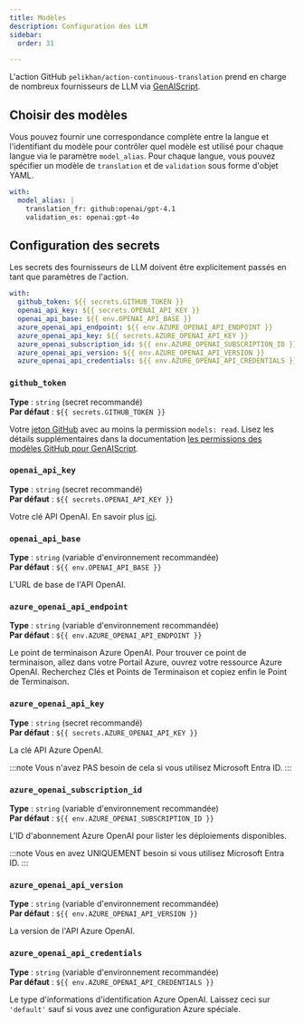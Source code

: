 ```yaml
---
title: Modèles
description: Configuration des LLM
sidebar:
  order: 31

---
```


L'action GitHub `pelikhan/action-continuous-translation` prend en charge de nombreux fournisseurs de LLM via [GenAIScript](https://microsoft.github.io/genaiscript/configuration/).

## Choisir des modèles

Vous pouvez fournir une correspondance complète entre la langue et l'identifiant du modèle pour contrôler quel modèle est utilisé pour chaque langue via le paramètre `model_alias`. Pour chaque langue, vous pouvez spécifier un modèle de `translation` et de `validation` sous forme d'objet YAML.

```yaml
with:
  model_alias: |
    translation_fr: github:openai/gpt-4.1
    validation_es: openai:gpt-4o
```

## Configuration des secrets

Les secrets des fournisseurs de LLM doivent être explicitement passés en tant que paramètres de l'action.

```yaml
with:
  github_token: ${{ secrets.GITHUB_TOKEN }}
  openai_api_key: ${{ secrets.OPENAI_API_KEY }}
  openai_api_base: ${{ env.OPENAI_API_BASE }}
  azure_openai_api_endpoint: ${{ env.AZURE_OPENAI_API_ENDPOINT }}
  azure_openai_api_key: ${{ secrets.AZURE_OPENAI_API_KEY }}
  azure_openai_subscription_id: ${{ env.AZURE_OPENAI_SUBSCRIPTION_ID }}
  azure_openai_api_version: ${{ env.AZURE_OPENAI_API_VERSION }}
  azure_openai_api_credentials: ${{ env.AZURE_OPENAI_API_CREDENTIALS }}
```

### `github_token`

**Type** : `string` (secret recommandé)\
**Par défaut** : `${{ secrets.GITHUB_TOKEN }}`

Votre [jeton GitHub](https://github.com/settings/tokens) avec au moins la permission `models: read`.
Lisez les détails supplémentaires dans la documentation [les permissions des modèles GitHub pour GenAIScript](https://microsoft.github.io/genaiscript/reference/github-actions/#github-models-permissions).

### `openai_api_key`

**Type** : `string` (secret recommandé)\
**Par défaut** : `${{ secrets.OPENAI_API_KEY }}`

Votre clé API OpenAI.
En savoir plus [ici](https://help.openai.com/en/articles/4936850-where-do-i-find-my-openai-api-key).

### `openai_api_base`

**Type** : `string` (variable d'environnement recommandée)\
**Par défaut** : `${{ env.OPENAI_API_BASE }}`

L'URL de base de l'API OpenAI.

### `azure_openai_api_endpoint`

**Type** : `string` (variable d'environnement recommandée)\
**Par défaut** : `${{ env.AZURE_OPENAI_API_ENDPOINT }}`

Le point de terminaison Azure OpenAI.
Pour trouver ce point de terminaison, allez dans votre Portail Azure, ouvrez votre ressource Azure OpenAI.
Recherchez Clés et Points de Terminaison et copiez enfin le Point de Terminaison.

### `azure_openai_api_key`

**Type** : `string` (secret recommandé)\
**Par défaut** : `${{ secrets.AZURE_OPENAI_API_KEY }}`

La clé API Azure OpenAI.

:::note
Vous n'avez PAS besoin de cela si vous utilisez Microsoft Entra ID.
:::

### `azure_openai_subscription_id`

**Type** : `string` (variable d'environnement recommandée)\
**Par défaut** : `${{ env.AZURE_OPENAI_SUBSCRIPTION_ID }}`

L'ID d'abonnement Azure OpenAI pour lister les déploiements disponibles.

:::note
Vous en avez UNIQUEMENT besoin si vous utilisez Microsoft Entra ID.
:::

### `azure_openai_api_version`

**Type** : `string` (variable d'environnement recommandée)\
**Par défaut** : `${{ env.AZURE_OPENAI_API_VERSION }}`

La version de l'API Azure OpenAI.

### `azure_openai_api_credentials`

**Type** : `string` (variable d'environnement recommandée)\
**Par défaut** : `${{ env.AZURE_OPENAI_API_CREDENTIALS }}`

Le type d'informations d'identification Azure OpenAI.
Laissez ceci sur `'default'` sauf si vous avez une configuration Azure spéciale.

